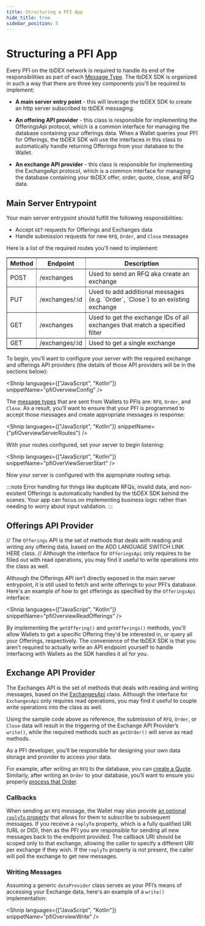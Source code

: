 ```yaml
---
title: Structuring a PFI App
hide_title: true
sidebar_position: 5
---
```



# Structuring a PFI App

Every PFI on the tbDEX network is required to handle its end of the responsibilities as part of each [Message Type](/docs/tbdex/message-types). The tbDEX SDK is organized in such a way that there are three key components you'll be required to implement:

- **A main server entry point** - this will leverage the tbDEX SDK to create an http server subscribed to tbDEX messaging.

- **An offering API provider** - this class is responsible for implementing the OfferingsApi protocol, which is a common interface for managing the database containing your offerings data. When a Wallet queries your PFI for Offerings, the tbDEX SDK will use the interfaces in this class to automatically handle returning Offerings from your database to the Wallet.

- **An exchange API provider** - this class is responsible for implementing the ExchangeApi protocol, which is a common interface for managing the database containing your tbDEX offer, order, quote, close, and RFQ data.

## Main Server Entrypoint

Your main server entrypoint should fulfill the following responsibilities:

- Accept `GET` requests for Offerings and Exchanges data
- Handle submission requests for new `RFQ`, `Order`, and `Close` messages

Here is a list of the required routes you'll need to implement:

<table border="1">
  <thead>
    <tr>
      <th>Method</th>
      <th>Endpoint</th>
      <th>Description</th>
    </tr>
  </thead>
  <tbody>
    <tr>
      <td>POST</td>
      <td>/exchanges</td>
      <td>Used to send an RFQ aka create an exchange</td>
    </tr>
    <tr>
      <td>PUT</td>
      <td>/exchanges/:id</td>
      <td>
        Used to add additional messages (e.g. `Order`, `Close`) to an existing
        exchange
      </td>
    </tr>
    <tr>
      <td>GET</td>
      <td>/exchanges</td>
      <td>
        Used to get the exchange IDs of all exchanges that match a specified
        filter
      </td>
    </tr>
    <tr>
      <td>GET</td>
      <td> /exchanges/:id</td>
      <td> Used to get a single exchange</td>
    </tr>
  </tbody>
</table>

To begin, you’ll want to configure your server with the required exchange and offerings API providers (the details of those API providers will be in the sections below):

<Shnip languages={["JavaScript", "Kotlin"]} snippetName="pfiOverviewConfig" />

The [message types](/docs/tbdex/message-types) that are sent from Wallets to PFIs are: `RFQ`, `Order`, and `Close`.
As a result, you’ll want to ensure that your PFI is programmed to accept those messages and create appropriate messages in response:

<Shnip
  languages={["JavaScript", "Kotlin"]}
  snippetName={"pfiOverviewServerRoutes"}
/>

With your routes configured, set your server to begin listening:

<Shnip
  languages={["JavaScript", "Kotlin"]}
  snippetName="pfiOverViewServerStart"
/>

Now your server is configured with the appropriate routing setup.

:::note
Error handling for things like duplicate RFQs, invalid data, and non-existent Offerings is automatically handled by the tbDEX SDK behind the scenes. Your app can focus on implementing business logic rather than needing to worry about input validation.
:::

## Offerings API Provider

// The `Offerings` API is the set of methods that deals with reading and writing any offering data, based on the ADD LANGUAGE SWITCH LINK HERE class.
// Although the interface for `OfferingsApi` only requires to be filled out with read operations, you may find it useful to write operations into the class as well.

Although the Offerings API isn’t directly exposed in the main server entrypoint, it is still used to fetch and write offerings to your PFI's database.
Here's an example of how to get offerings as specified by the `OfferingsApi` interface:

<Shnip
  languages={["JavaScript", "Kotlin"]}
  snippetName="pfiOverviewReadOfferings"
/>

By implementing the `getOffering()` and `getOfferings()` methods, you'll allow Wallets to get a specific Offering they'd be interested in, or query all your Offerings, respectively. The convenience of the tbDEX SDK is that you aren't required to actually write an API endpoint yourself to handle interfacing with Wallets as the SDK handles it all for you.

## Exchange API Provider

The Exchanges API is the set of methods that deals with reading and writing messages, based on the [ExchangesApi](https://tbd54566975.github.io/tbdex-js/interfaces/_tbdex_http_server.ExchangesApi.html) class.
Although the interface for `ExchangesApi` only requires read operations, you may find it useful to couple write operations into the class as well.

Using the sample code above as reference, the submission of `RFQ`, `Order`, or `Close` data will result in the triggering of the Exchange API Provider’s `write()`, while the required methods such as `getOrder()` will serve as read methods.

As a PFI developer, you’ll be responsible for designing your own data storage and provider to access your data.

For example, after writing an `RFQ` to the database, you can [create a Quote](/docs/tbdex/pfi/creating-quotes).
Similarly, after writing an `Order` to your database, you’ll want to ensure you properly [process that Order](/docs/tbdex/pfi/processing-orders).

### Callbacks

When sending an `RFQ` message, the Wallet may also provide [an optional `replyTo` property](/docs/tbdex/wallet/send-rfq#send-rfq-to-pfi) that allows for them to subscribe to subsequent messages.
If you receive a `replyTo` property, which is a fully qualified URI (URL or DID), then as the PFI you are responsible for sending all new messages back to the endpoint provided.
The callback URI should be scoped only to that exchange, allowing the caller to specify a different URI per exchange if they wish.
If the `replyTo` property is not present, the caller will poll the exchange to get new messages.

### Writing Messages

Assuming a generic `dataProvider` class serves as your PFI’s means of accessing your Exchange data, here's an example of a `write()` implementation:

<Shnip languages={["JavaScript", "Kotlin"]} snippetName="pfiOverviewWrite" />
